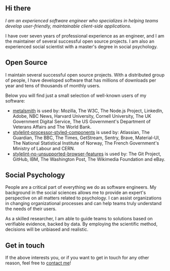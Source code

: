 
## Hi there

<Portrait />

_I am an experienced software engineer who specializes in helping teams develop user-friendly, maintainable client-side applications._

I have over seven years of professional experience as an engineer, and I am the maintainer of several successful open source projects. I am also an experienced social scientist with a master's degree in social psychology.

## Open Source

I maintain several successful open source projects. With a distributed group of people, I have developed software that has millions of downloads per year and tens of thousands of monthly users.

Below you will find just a small selection of well-known users of my software:

- [metalsmith](https://github.com/segmentio/metalsmith) is used by: Mozilla, The W3C, The Node.js Project, LinkedIn, Adobe, NBC News, Harvard University, Cornell University, The UK Government Digital Service, The US Government's Department of Veterans Affairs and The World Bank.
- [stylelint-processor-styled-components](https://github.com/styled-components/stylelint-processor-styled-components) is used by: Atlassian, The Guardian, The BBC, The Times, GetStream, Sentry, Brave, Material-UI, The National Statistical Institute of Norway, The French Government's Ministry of Labour and CERN.
- [stylelint-no-unsupported-browser-features](https://github.com/ismay/stylelint-no-unsupported-browser-features) is used by: The Git Project, GitHub, IBM, The Washington Post, The Wikimedia Foundation and eBay.

## Social Psychology

People are a critical part of everything we do as software engineers. My background in the social sciences allows me to provide an expert's perspective on all matters related to psychology. I can assist organizations in changing organizational processes and can help teams truly understand the needs of their users.

As a skilled researcher, I am able to guide teams to solutions based on verifiable evidence, backed by data. By employing the scientific method, decisions will be unbiased and realistic.

## Get in touch

If the above interests you, or if you want to get in touch for any other reason, feel free to [contact me](mailto:ismay@wolffsoftwareengineering.nl)!
